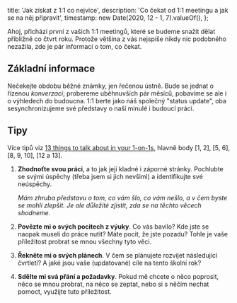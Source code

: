   title: 'Jak získat z 1:1 co nejvíce',
  description: 'Co čekat od 1:1 meetingu a jak se na něj připravit',
  timestamp: new Date(2020, 12 - 1, 7).valueOf(),
};

Ahoj, přichází první z vašich 1:1 meetingů, které se budeme snažit dělat přibližně co čtvrt roku. Protože většina z vás nejspíše nikdy nic podobného nezažila, zde je pár informací o tom, co čekat.

## Základní informace

Nečekejte obdobu běžné známky, jen řečenou ústně. Bude se jednat o řízenou _konverzaci_; probereme uběhnuvších pár měsíců, pobavíme se ale i o výhledech do budoucna. 1:1 berte jako náš společný "status update", oba sesynchronizujeme své představy o naší minulé i budoucí práci.

## Tipy

Více tipů viz [13 things to talk about in your 1-on-1s](https://www.manager-tools.com/forums/13-things-talk-about-your-1-1s), hlavně body [1, 2], [5, 6], [8, 9, 10], [12 a 13].

1. **Zhodnoťte svou práci**, a to jak její kladné i záporné stránky. Pochlubte se svými úspěchy (třeba jsem si jich nevšiml) a identifikujte své neúspěchy.

   _Mám zhruba představu o tom, co vám šlo, co vám nešlo, a v čem byste se mohli zlepšit. Je ale důležité zjistit, zda se na těchto věcech shodneme._

2. **Povězte mi o svých pocitech z výuky**. Co vás bavilo? Kde jste se naopak museli do práce nutit? Máte pocit, že jste pozadu? Tohle je vaše příležitost probrat se mnou všechny tyto věci.

3. **Řekněte mi o svých plánech**. V čem se plánujete rozvíjet následující čvrtletí? A jaké jsou vaše (updatované) cíle na tento školní rok?

4. **Sdělte mi svá přání a požadavky**. Pokud mě chcete o něco poprosit, něco se mnou probrat, na něco se zeptat, nebo si s něčím nechat pomoct, využijte tuto příležitost.
